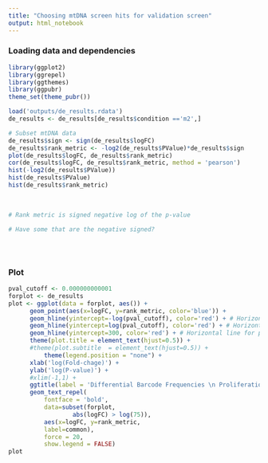 ```yaml
---
title: "Choosing mtDNA screen hits for validation screen"
output: html_notebook
---
```




### Loading data and dependencies

```r
library(ggplot2)
library(ggrepel)
library(ggthemes)
library(ggpubr)
theme_set(theme_pubr())

load('outputs/de_results.rdata')
de_results <- de_results[de_results$condition =='m2',]

# Subset mtDNA data
de_results$sign <- sign(de_results$logFC)
de_results$rank_metric <- -log2(de_results$PValue)*de_results$sign
plot(de_results$logFC, de_results$rank_metric)
cor(de_results$logFC, de_results$rank_metric, method = 'pearson')
hist(-log2(de_results$PValue))
hist(de_results$PValue)
hist(de_results$rank_metric)
      
      
      
# Rank metric is signed negative log of the p-value
      
# Have some that are the negative signed? 
      
      
      
```

### Plot

```r
pval_cutoff <- 0.000000000001
forplot <- de_results
plot <- ggplot(data = forplot, aes()) +
      geom_point(aes(x=logFC, y=rank_metric, color='blue')) +
      geom_hline(yintercept=-log(pval_cutoff), color='red') + # Horizontal line for pval cutoff
      geom_hline(yintercept=log(pval_cutoff), color='red') + # Horizontal line for pval cutoff
      geom_hline(yintercept=300, color='red') + # Horizontal line for pval cutoff
      theme(plot.title = element_text(hjust=0.5)) +
      #theme(plot.subtitle  = element_text(hjust=0.5)) +
          theme(legend.position = "none") +
      xlab('log(Fold-chage)') +
      ylab('log(P-value)') +
      #xlim(-1,1) +
      ggtitle(label = 'Differential Barcode Frequencies \n Proliferation Lacking mtDNA') +
      geom_text_repel(
          fontface = 'bold',
          data=subset(forplot,
                  abs(logFC) > log(75)),
          aes(x=logFC, y=rank_metric,
          label=common),
          force = 20,
          show.legend = FALSE)
plot
```





